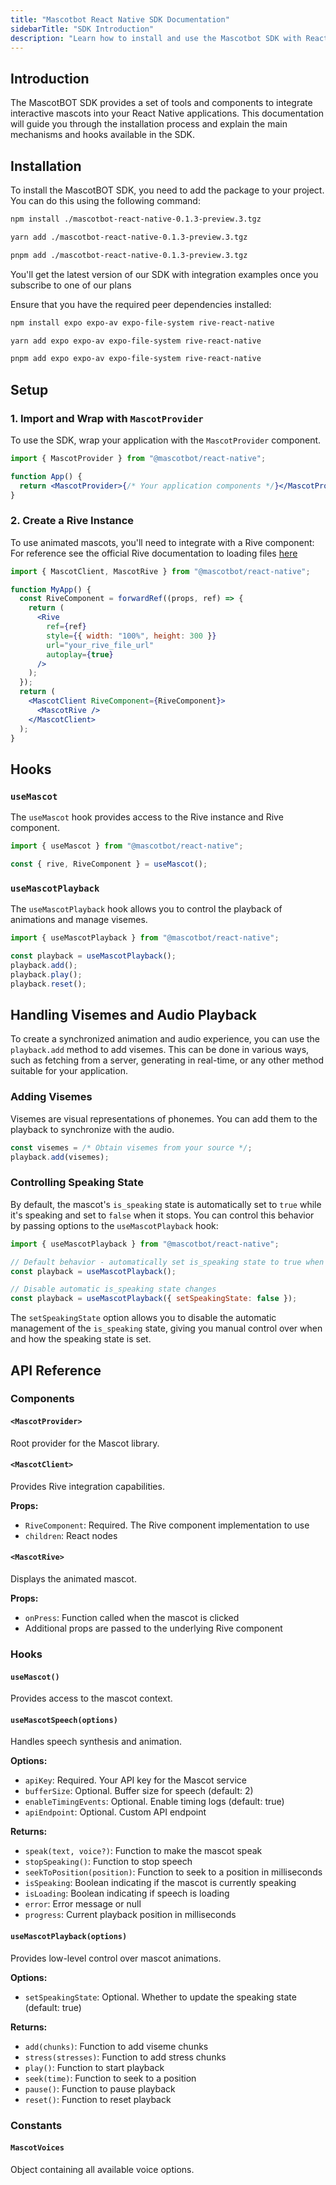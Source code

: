 ```yaml
---
title: "Mascotbot React Native SDK Documentation"
sidebarTitle: "SDK Introduction"
description: "Learn how to install and use the Mascotbot SDK with React Native."
---
```


## Introduction 

The MascotBOT SDK provides a set of tools and components to integrate interactive mascots into your React Native applications. This documentation will guide you through the installation process and explain the main mechanisms and hooks available in the SDK.

## Installation

To install the MascotBOT SDK, you need to add the package to your project. You can do this using the following command:

<CodeGroup>

```bash npm
npm install ./mascotbot-react-native-0.1.3-preview.3.tgz
```

```bash yarn
yarn add ./mascotbot-react-native-0.1.3-preview.3.tgz
```

```bash pnpm
pnpm add ./mascotbot-react-native-0.1.3-preview.3.tgz
```

</CodeGroup>

<Note>
  You'll get the latest version of our SDK with integration examples once you
  subscribe to one of our plans
</Note>

Ensure that you have the required peer dependencies installed:

<CodeGroup>

```bash npm
npm install expo expo-av expo-file-system rive-react-native
```

```bash yarn
yarn add expo expo-av expo-file-system rive-react-native
```

```bash pnpm
pnpm add expo expo-av expo-file-system rive-react-native
```

</CodeGroup>

## Setup

### 1. Import and Wrap with `MascotProvider`

To use the SDK, wrap your application with the `MascotProvider` component.

```jsx
import { MascotProvider } from "@mascotbot/react-native";

function App() {
  return <MascotProvider>{/* Your application components */}</MascotProvider>;
}
```

### 2. Create a Rive Instance

To use animated mascots, you'll need to integrate with a Rive component:
For reference see the official Rive documentation to loading files [here](https://rive.app/docs/runtimes/react-native/loading-rive-to-expo)

```jsx
import { MascotClient, MascotRive } from "@mascotbot/react-native";

function MyApp() {
  const RiveComponent = forwardRef((props, ref) => {
    return (
      <Rive
        ref={ref}
        style={{ width: "100%", height: 300 }}
        url="your_rive_file_url"
        autoplay={true}
      />
    );
  });
  return (
    <MascotClient RiveComponent={RiveComponent}>
      <MascotRive />
    </MascotClient>
  );
}
```

## Hooks

### `useMascot`

The `useMascot` hook provides access to the Rive instance and Rive component.

```jsx
import { useMascot } from "@mascotbot/react-native";

const { rive, RiveComponent } = useMascot();
```

### `useMascotPlayback`

The `useMascotPlayback` hook allows you to control the playback of animations and manage visemes.

```jsx
import { useMascotPlayback } from "@mascotbot/react-native";

const playback = useMascotPlayback();
playback.add();
playback.play();
playback.reset();
```

## Handling Visemes and Audio Playback

To create a synchronized animation and audio experience, you can use the `playback.add` method to add visemes. This can be done in various ways, such as fetching from a server, generating in real-time, or any other method suitable for your application.

### Adding Visemes

Visemes are visual representations of phonemes. You can add them to the playback to synchronize with the audio.

```jsx
const visemes = /* Obtain visemes from your source */;
playback.add(visemes);
```

### Controlling Speaking State

By default, the mascot's `is_speaking` state is automatically set to `true` while it's speaking and set to `false` when it stops. You can control this behavior by passing options to the `useMascotPlayback` hook:

```jsx
import { useMascotPlayback } from "@mascotbot/react-native";

// Default behavior - automatically set is_speaking state to true when speaking
const playback = useMascotPlayback();

// Disable automatic is_speaking state changes
const playback = useMascotPlayback({ setSpeakingState: false });
```

The `setSpeakingState` option allows you to disable the automatic management of the `is_speaking` state, giving you manual control over when and how the speaking state is set.


## API Reference

### Components

#### `<MascotProvider>`

Root provider for the Mascot library.

#### `<MascotClient>`

Provides Rive integration capabilities.

**Props:**

- `RiveComponent`: Required. The Rive component implementation to use
- `children`: React nodes

#### `<MascotRive>`

Displays the animated mascot.

**Props:**

- `onPress`: Function called when the mascot is clicked
- Additional props are passed to the underlying Rive component

### Hooks

#### `useMascot()`

Provides access to the mascot context.

#### `useMascotSpeech(options)`

Handles speech synthesis and animation.

**Options:**

- `apiKey`: Required. Your API key for the Mascot service
- `bufferSize`: Optional. Buffer size for speech (default: 2)
- `enableTimingEvents`: Optional. Enable timing logs (default: true)
- `apiEndpoint`: Optional. Custom API endpoint

**Returns:**

- `speak(text, voice?)`: Function to make the mascot speak
- `stopSpeaking()`: Function to stop speech
- `seekToPosition(position)`: Function to seek to a position in milliseconds
- `isSpeaking`: Boolean indicating if the mascot is currently speaking
- `isLoading`: Boolean indicating if speech is loading
- `error`: Error message or null
- `progress`: Current playback position in milliseconds

#### `useMascotPlayback(options)`

Provides low-level control over mascot animations.

**Options:**

- `setSpeakingState`: Optional. Whether to update the speaking state (default: true)

**Returns:**

- `add(chunks)`: Function to add viseme chunks
- `stress(stresses)`: Function to add stress chunks
- `play()`: Function to start playback
- `seek(time)`: Function to seek to a position
- `pause()`: Function to pause playback
- `reset()`: Function to reset playback

### Constants

#### `MascotVoices`

Object containing all available voice options.